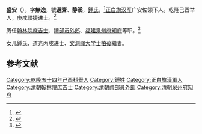 '''盛安'''（{{bd|？| |？|}}），字'''無逸'''，號'''選齋'''、'''静溪'''，[[鍾氏|鍾氏]]，<ref>{{cite book |title=清代徽人年譜合刊. China: 黄山书社, 2006.}}</ref>[[正白旗|正白旗]][[汉军|汉军]]广安佐领下人。乾隆己酉举人，庚戌联捷进士。<ref>{{cite book |title=《钦定八旗通志》卷一百四、一百六}}</ref>

历任[[翰林院庶吉士|翰林院庶吉士]]、[[禮部|禮部]][[员外郎|员外郎]]、[[福建|福建]][[泉州府|泉州府]][[知府|知府]]等职。<ref>{{cite book |title=泉州市志. China: 中国社会科学出版社, 2000.}}</ref>

女儿鍾氏，道光丙戌进士、[[文渊阁大学士|文渊阁大学士]][[柏葰|柏葰]]繼妻。

==参考文献==
<references/>

{{start box}}
{{s-off}}
{{succession box|[[郭正谊|郭正谊]]|[[富信|富信]]|[[泉州府|泉州府]][[知府|知府]]|[[嘉庆|嘉庆]]十七年－十九年<br />（1812－1814年）}}
{{end box}}

{{乾隆五十五年庚戌恩科殿試金榜}}
{{bio-stub}}
[[Category:乾隆五十四年己酉科舉人|Category:乾隆五十四年己酉科舉人]]
[[Category:鍾姓|Category:鍾姓]]
[[Category:正白旗漢軍人|Category:正白旗漢軍人]]
[[Category:清朝翰林院庶吉士|Category:清朝翰林院庶吉士]]
[[Category:清朝禮部員外郎|Category:清朝禮部員外郎]]
[[Category:清朝泉州府知府|Category:清朝泉州府知府]]